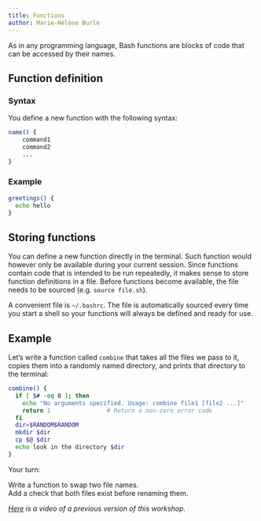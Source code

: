 ```yaml
---
title: Functions
author: Marie-Hélène Burle
---
```


:::{.def}

As in any programming language, Bash functions are blocks of code that can be accessed by their names.

:::

## Function definition

### Syntax

You define a new function with the following syntax:

```.bash
name() {
	command1
	command2
	...
}
```

### Example

```.bash
greetings() {
  echo hello
}
```

## Storing functions

You can define a new function directly in the terminal. Such function would however only be available during your current session. Since functions contain code that is intended to be run repeatedly, it makes sense to store function definitions in a file. Before functions become available, the file needs to be sourced (e.g. `source file.sh`).

A convenient file is `~/.bashrc`. The file is automatically sourced every time you start a shell so your functions will always be defined and ready for use.

## Example

Let's write a function called `combine` that takes all the files we pass to it, copies them into a randomly named directory, and prints that directory to the terminal:

```.bash
combine() {
  if [ $# -eq 0 ]; then
    echo "No arguments specified. Usage: combine file1 [file2 ...]"
    return 1                # Return a non-zero error code
  fi
  dir=$RANDOM$RANDOM
  mkdir $dir
  cp $@ $dir
  echo look in the directory $dir
}
```

:::{.exo}

:::{.yourturn}

Your turn:

:::

Write a function to swap two file names. \
Add a check that both files exist before renaming them.

:::

<!-- {< solution >}} -->
<!-- ```{.bash} -->
<!-- function swap() { -->
<!--     if [ -e $1 ] && [ -e $2 ] ; then -->
<!--         mv $2 $2.bak -->
<!--         mv $1 $2 -->
<!--         mv $2.bak $1 -->
<!--     else -->
<!--         echo At least one of these files does not exist. -->
<!--     fi -->
<!-- } -->
<!-- ``` -->
<!-- {{< /solution >}} -->

<!-- Write a function `archive()` to replace directories with their gzipped archives. -->

<!-- ```{.bash} -->
<!-- ls -F -->
<!-- chapter1/  chapter2/  notes/ -->
<!-- archive chapter* notes/ -->
<!-- ls -->
<!-- chapter1.tar.gz  chapter2.tar.gz  notes.tar.gz -->
<!-- ``` -->

<!-- Write a function `countfiles` to count files in all directories passed to it as arguments (need to loop through all arguments). -->

<!-- At the beginning add the check: -->

<!-- ```{.bash} -->
<!--     if [ $# -eq 0 ]; then -->
<!--         echo "No arguments given. Usage: countfiles dir1 dir2 ..." -->
<!--         return 1 -->
<!--     fi -->
<!-- ``` -->

<!-- {{< solution >}} -->
<!-- ```{.bash} -->
<!-- function countfiles() { -->
<!--     if [ $# -eq 0 ]; then -->
<!--         echo "No arguments given. Usage: countfiles dir1 dir2 ..." -->
<!--         return 1 -->
<!--     fi -->
<!--     for dir in $@; do -->
<!--         echo in $dir we found $(find $dir -type f | wc -l) files -->
<!--     done -->
<!-- } -->
<!-- ``` -->
<!-- {{< /solution >}} -->

*[Here](https://youtu.be/gSCRWUG9fy4) is a video of a previous version of this workshop.*
